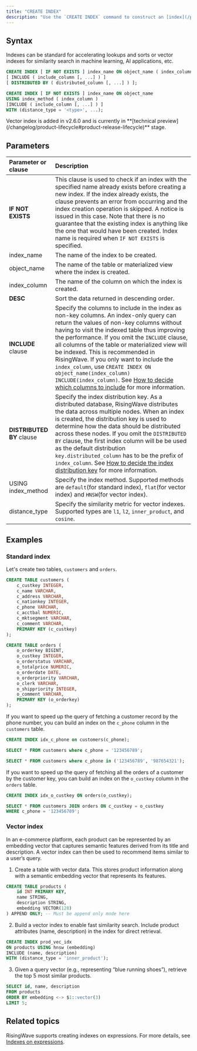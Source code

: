 ```yaml
---
title: "CREATE INDEX"
description: "Use the `CREATE INDEX` command to construct an [index](/processing/indexes) on a table or a materialized view."
---
```


## Syntax

Indexes can be standard for accelerating lookups and sorts or vector indexes for similarity search in machine learning, AI applications, etc. 

```sql Standard index syntax
CREATE INDEX [ IF NOT EXISTS ] index_name ON object_name ( index_column [ ASC | DESC ], [, ...] )
[ INCLUDE ( include_column [, ...] ) ]
[ DISTRIBUTED BY ( distributed_column [, ...] ) ];
```

```sql Vector index syntax
CREATE INDEX [ IF NOT EXISTS ] index_name ON object_name
USING index_method ( index_column )
[INCLUDE ( include_column [, ...] ) ]
WITH (distance_type = '<type>', ...);
```

<Note>
Vector index is added in v2.6.0 and is currently in **[technical preview](/changelog/product-lifecycle#product-release-lifecycle)** stage.
</Note>

## Parameters

| Parameter or clause       | Description                                                                                                                                                                                                                                                                                                                                                                                                                                                                                                                                                              |
| :------------------------ | :----------------------------------------------------------------------------------------------------------------------------------------------------------------------------------------------------------------------------------------------------------------------------------------------------------------------------------------------------------------------------------------------------------------------------------------------------------------------------------------------------------------------------------------------------------------------- |
| **IF NOT EXISTS**         | This clause is used to check if an index with the specified name already exists before creating a new index. If the index already exists, the clause prevents an error from occurring and the index creation operation is skipped. A notice is issued in this case. Note that there is no guarantee that the existing index is anything like the one that would have been created. Index name is required when `IF NOT EXISTS` is specified.                                                                                                                               |
| index_name            | The name of the index to be created.                                                                                                                                                                                                                                                                                                                                                                                                                                                                                                                                     |
| object_name           | The name of the table or materialized view where the index is created.                                                                                                                                                                                                                                                                                                                                                                                                                                                                                                   |
| index_column           | The name of the column on which the index is created.                                                                                                                                                                                                                                                                                                                                                                                                                                                                                                                    |
| **DESC**                  | Sort the data returned in descending order.                                                                                                                                                                                                                                                                                                                                                                                                                                                                                                                              |
| **INCLUDE** clause        | Specify the columns to include in the index as non-key columns. An index-only query can return the values of non-key columns without having to visit the indexed table thus improving the performance. If you omit the `INCLUDE` clause, all columns of the table or materialized view will be indexed. This is recommended in RisingWave. If you only want to include the `index_column`, use `CREATE INDEX ON object_name(index_column) INCLUDE(index_column)`. See [How to decide which columns to include](/processing/indexes#how-to-decide-which-columns-to-include%3F) for more information. |
| **DISTRIBUTED BY** clause | Specify the index distribution key. As a distributed database, RisingWave distributes the data across multiple nodes. When an index is created, the distribution key is used to determine how the data should be distributed across these nodes. If you omit the `DISTRIBUTED BY` clause, the first index column will be be used as the default distribution `key.distributed_column` has to be the prefix of `index_column`. See [How to decide the index distribution key](/processing/indexes#how-to-decide-the-index-distribution-key%3F) for more information.                                   |
| USING index_method | Specify the index method. Supported methods are `default`(for standard index), `flat`(for vector index) and `HNSW`(for vector index).|
| distance_type | Specify the similarity metric for vector indexes. Supported types are `l1`, `l2`, `inner_product`, and `cosine`.|

## Examples

### Standard index

Let's create two tables, `customers` and `orders`.

```sql
CREATE TABLE customers (
    c_custkey INTEGER,
    c_name VARCHAR,
    c_address VARCHAR,
    c_nationkey INTEGER,
    c_phone VARCHAR,
    c_acctbal NUMERIC,
    c_mktsegment VARCHAR,
    c_comment VARCHAR,
    PRIMARY KEY (c_custkey)
);

CREATE TABLE orders (
    o_orderkey BIGINT,
    o_custkey INTEGER,
    o_orderstatus VARCHAR,
    o_totalprice NUMERIC,
    o_orderdate DATE,
    o_orderpriority VARCHAR,
    o_clerk VARCHAR,
    o_shippriority INTEGER,
    o_comment VARCHAR,
    PRIMARY KEY (o_orderkey)
);
```

If you want to speed up the query of fetching a customer record by the phone number, you can build an index on the `c_phone` column in the `customers` table.

```sql
CREATE INDEX idx_c_phone on customers(c_phone);

SELECT * FROM customers where c_phone = '123456789';

SELECT * FROM customers where c_phone in ('123456789', '987654321');
```

If you want to speed up the query of fetching all the orders of a customer by the customer key, you can build an index on the `o_custkey` column in the `orders` table.

```sql
CREATE INDEX idx_o_custkey ON orders(o_custkey);

SELECT * FROM customers JOIN orders ON c_custkey = o_custkey
WHERE c_phone = '123456789';
```

### Vector index

In an e-commerce platform, each product can be represented by an embedding vector that captures semantic features derived from its title and description. A vector index can then be used to recommend items similar to a user’s query. 

1. Create a table with vector data. This stores product information along with a semantic embedding vector that represents its features.

```sql
CREATE TABLE products (
    id INT PRIMARY KEY,
    name STRING,
    description STRING,
    embedding VECTOR(128)
) APPEND ONLY; -- Must be append only mode here
```

2. Build a vector index to enable fast similarity search. Include product attributes (name, description) in the index for direct retrieval.

```sql
CREATE INDEX prod_vec_idx
ON products USING hnsw (embedding)
INCLUDE (name, description)
WITH (distance_type = 'inner_product');
```

3. Given a query vector (e.g., representing “blue running shoes”), retrieve the top 5 most similar products.

```sql
SELECT id, name, description
FROM products
ORDER BY embedding <-> $1::vector(3)
LIMIT 5;
```

## Related topics

RisingWave supports creating indexes on expressions. For more details, see [Indexes on expressions](/processing/indexes#indexes-on-expressions).
